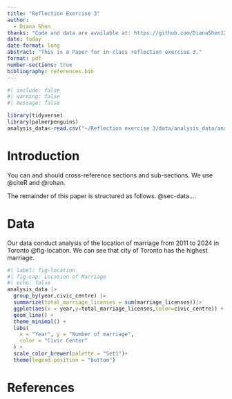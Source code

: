 ```yaml
---
title: "Reflection Exercise 3"
author: 
  - Diana Shen
thanks: "Code and data are available at: https://github.com/DianaShen1224/Reflection-exercise-3."
date: today
date-format: long
abstract: "This is a Paper for in-class reflection exercise 3."
format: pdf
number-sections: true
bibliography: references.bib
---
```


```r
#| include: false
#| warning: false
#| message: false

library(tidyverse)
library(palmerpenguins)
analysis_data<-read.csv("~/Reflection exercise 3/data/analysis_data/analysis_data.csv")
```

# Introduction

You can and should cross-reference sections and sub-sections. We use @citeR and @rohan.

The remainder of this paper is structured as follows. @sec-data....

# Data {#sec-data}

Our data conduct analysis of the location of marriage from 2011 to 2024 in Toronto @fig-location. We can see that city of Toronto has the highest marriage.

```r
#| label: fig-location
#| fig-cap: Location of Marriage
#| echo: false
analysis_data |>
  group_by(year,civic_centre) |>
  summarize(total_marriage_licenses = sum(marriage_licenses))|>
  ggplot(aes(x = year,y=total_marriage_licenses,color=civic_centre)) +
  geom_line() +
  theme_minimal() +
  labs(
    x = "Year", y = "Number of marriage",
    color = "Civic Center"
  ) +
  scale_color_brewer(palette = "Set1")+
  theme(legend.position = "bottom")
```

\newpage

# References
